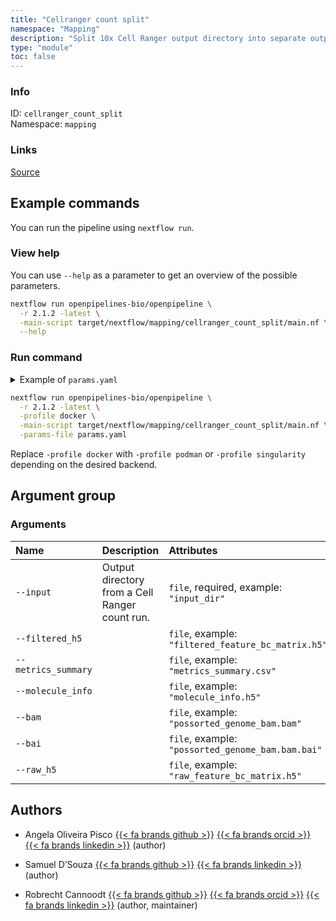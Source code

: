 ```yaml
---
title: "Cellranger count split"
namespace: "Mapping"
description: "Split 10x Cell Ranger output directory into separate output fields."
type: "module"
toc: false
---
```


::: {.column-margin}

### Info

ID: `cellranger_count_split`  
Namespace: `mapping`

### Links
[Source](https://github.com/openpipelines-bio/openpipeline/blob/2.1.2/src/mapping/cellranger_count_split/config.vsh.yaml){.btn-action .btn-sm .btn-info .btn role="button"}

:::



## Example commands

You can run the pipeline using `nextflow run`.

### View help

You can use `--help` as a parameter to get an overview of the possible parameters.

```bash
nextflow run openpipelines-bio/openpipeline \
  -r 2.1.2 -latest \
  -main-script target/nextflow/mapping/cellranger_count_split/main.nf \
  --help
```

### Run command

<details>
<summary>Example of `params.yaml`</summary>
```yaml
# Arguments
input: # please fill in - example: "input_dir"
# filtered_h5: "$id.$key.filtered_h5.h5"
# metrics_summary: "$id.$key.metrics_summary.csv"
# molecule_info: "$id.$key.molecule_info.h5"
# bam: "$id.$key.bam.bam"
# bai: "$id.$key.bai.bai"
# raw_h5: "$id.$key.raw_h5.h5"

# Nextflow input-output arguments
publish_dir: # please fill in - example: "output/"
# param_list: "my_params.yaml"
```
</details>

```bash
nextflow run openpipelines-bio/openpipeline \
  -r 2.1.2 -latest \
  -profile docker \
  -main-script target/nextflow/mapping/cellranger_count_split/main.nf \
  -params-file params.yaml
```

:::{.callout-note}
Replace `-profile docker` with `-profile podman` or `-profile singularity` depending on the desired backend.
:::

## Argument group

### Arguments

|Name                |Description                                    |Attributes                                         |
|:----------|:--------------------------------------------------|:--------------------|
|`--input`           |Output directory from a Cell Ranger count run. |`file`, required, example: `"input_dir"`           |
|`--filtered_h5`     |                                               |`file`, example: `"filtered_feature_bc_matrix.h5"` |
|`--metrics_summary` |                                               |`file`, example: `"metrics_summary.csv"`           |
|`--molecule_info`   |                                               |`file`, example: `"molecule_info.h5"`              |
|`--bam`             |                                               |`file`, example: `"possorted_genome_bam.bam"`      |
|`--bai`             |                                               |`file`, example: `"possorted_genome_bam.bam.bai"`  |
|`--raw_h5`          |                                               |`file`, example: `"raw_feature_bc_matrix.h5"`      |

## Authors


  * Angela Oliveira Pisco [{{< fa brands github >}}](https://github.com/aopisco) [{{< fa brands orcid >}}](https://orcid.org/0000-0003-0142-2355) [{{< fa brands linkedin >}}](https://linkedin.com/in/aopisco) (author)

  * Samuel D'Souza [{{< fa brands github >}}](https://github.com/srdsam) [{{< fa brands linkedin >}}](https://linkedin.com/in/samuel-d-souza-887023150/) (author)

  * Robrecht Cannoodt [{{< fa brands github >}}](https://github.com/rcannood) [{{< fa brands orcid >}}](https://orcid.org/0000-0003-3641-729X) [{{< fa brands linkedin >}}](https://linkedin.com/in/robrechtcannoodt) (author, maintainer)


